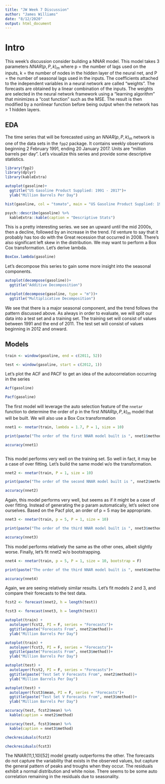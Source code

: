 ```yaml
---
title: "JW Week 7 Discussion"
author: "James Williams"
date: "8/12/2020"
output: html_document
---
```

# Intro

This week's discussion consider building a NNAR model. This model takes 3 parameters $NNAR(p,P,k)_m$ where p = the number of lags used on the inputs, k = the number of nodes in the hidden layer of the neural net, and P = the number of seasonal lags used in the inputs. 
The coefficients attached to the independent variables in a neural network are called “weights”. The forecasts are obtained by a linear combination of the inputs. The weights are selected in the neural network framework using a “learning algorithm” that minimizes a “cost function” such as the MSE. The result is then modified by a nonlinear function before being output when the network has > 1 hidden layers. 

## EDA

The time series that will be forecasted using an $NNAR(p,P,k)_m$ network is one of the data sets in the `fpp2` package. It contains weekly observations beginning 2 February 1991, ending 20 January 2017. Units are "million barrels per day". Let's visualize this series and provide some descriptive statistics. 

```r
library(fpp2)
library(dplyr)
library(kableExtra)

autoplot(gasoline)+
  ggtitle("US Gasoline Product Supplied: 1991 - 2017")+
  ylab("Million Barrels Per Day")

hist(gasoline, col = "tomato", main = "US Gasoline Product Supplied: 1991 - 2017")

psych::describe(gasoline) %>% 
  kableExtra::kable(caption = "Descriptive Stats")
```

This is a pretty interesting series. we see an upward until the mid 2000s, then a decline, followed by an increase in the trend. I'd venture to say that it probably has too do with the Great recession that occurred in 2008. There's also significant left skew in the distribution. We may want to perform a Box Cox transformation. Let's derive lambda. 

```r
BoxCox.lambda(gasoline)
```


Let's decompose this series to gain some more insight into the seasonal components. 

```r
autoplot(decompose(gasoline))+
  ggtitle("Additive Decomposition")

autoplot(decompose(gasoline, type = "m"))+
  ggtitle("Multiplicative Decomposition")
```

We see that there is a major seasonal component, and the trend follows the pattern discussed above. As always in order to evaluate, we will split our data into a test set and a training set. The training set will consist of values between 1991 and the end of 2011. The test set will consist of values beginning in 2012 and onward. 

## Models

```r

train <- window(gasoline, end = c(2011, 52))

test <- window(gasoline, start = c(2012, 1))

```

Let's plot the ACF and PACF to get an idea of the autocorrelation occurring in the series

```r
Acf(gasoline) 

Pacf(gasoline)
```


The first model will leverage the auto selection feature of the `nnetar` function to determine the order of p in the first $NNAR(p,P,k)_m$ model that will be built. We will also use a Box Cox transformation 

```r
nnet1 <- nnetar(train, lambda = 1.7, P = 1, size = 10)

print(paste("The order of the first NNAR model built is ", nnet1$method))

accuracy(nnet1)



```
This model performs very well on the training set. So well in fact, it may be a case of over fitting. Let's build the same model w/o the transformation. 

```r
nnet2 <- nnetar(train, P = 1, size = 10)

print(paste("The order of the second NNAR model built is ", nnet2$method))

accuracy(nnet2)
```
Again, this model performs very well, but seems as if it might be a case of over fitting. Instead of generating the p param automatically, let's select one ourselves. Based on the Pacf plot, an order of p = 5 may be appropriate.

```r
nnet3 <- nnetar(train, p = 5, P = 1, size = 10)

print(paste("The order of the third NNAR model built is ", nnet3$method))

accuracy(nnet3)
```

This model performs relatively the same as the other ones, albeit slightly worse. Finally, let's fit nnet2 w/o bootstrapping.

```r
nnet4 <- nnetar(train, p = 5, P = 1, size = 10, bootstrap = F)

print(paste("The order of the third NNAR model built is ", nnet4$method))

accuracy(nnet4)
```
Again, we are seeing relatively similar results. Let's fit models 2 and 3, and compare their forecasts to the test data. 

```r
fcst2 <- forecast(nnet2, h = length(test))

fcst3 <- forecast(nnet3, h = length(test))

autoplot(train) +
  autolayer(fcst2, PI = F, series = "Forecasts")+ 
  ggtitle(paste("Forecasts From", nnet2$method))+
  ylab("Million Barrels Per Day")

autoplot(train) +
  autolayer(fcst3, PI = F, series = "Forecasts")+ 
  ggtitle(paste("Forecasts From", nnet3$method))+
  ylab("Million Barrels Per Day")

autoplot(test) +
  autolayer(fcst2, PI = F, series = "Forecasts")+ 
  ggtitle(paste("Test Set V Forecasts From", nnet2$method))+
  ylab("Million Barrels Per Day")

autoplot(test) +
  autolayer(fcst3$mean, PI = F, series = "Forecasts")+ 
  ggtitle(paste("Test Set V Forecasts from", nnet3$method))+
  ylab("Million Barrels Per Day")

accuracy(test, fcst2$mean) %>% 
  kable(caption = nnet2$method)

accuracy(test, fcst3$mean) %>% 
  kable(caption = nnet3$method)

checkresiduals(fcst2)

checkresiduals(fcst3)


```

The NNAR(11,1,10)[52] model greatly outperforms the other. The forecasts do not capture the variability that exists in the observed values, but capture the general pattern of peaks and troughs when they occur. The residuals exhibit a normal distribution and white noise. There seems to be some auto correlation remaining in the residuals due to seasonality. 
